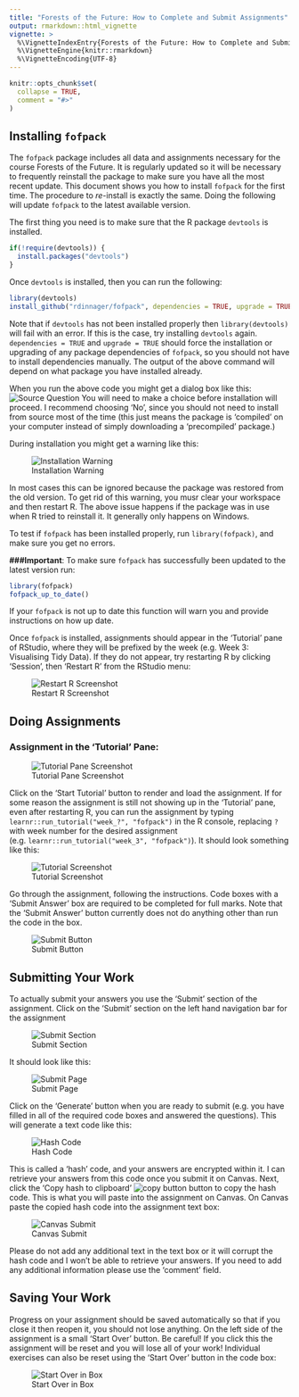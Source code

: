 ```yaml
---
title: "Forests of the Future: How to Complete and Submit Assignments"
output: rmarkdown::html_vignette
vignette: >
  %\VignetteIndexEntry{Forests of the Future: How to Complete and Submit Assignments}
  %\VignetteEngine{knitr::rmarkdown}
  %\VignetteEncoding{UTF-8}
---
```


```r
knitr::opts_chunk$set(
  collapse = TRUE,
  comment = "#>"
)
```

## Installing `fofpack`

The `fofpack` package includes all data and assignments necessary for the 
course Forests of the Future. It is regularly updated so it will be necessary
to frequently reinstall the package to make sure you have all the most recent
update. This document shows you how to install `fofpack` for the first time. 
The procedure to *re*-install is exactly the same. Doing the following will
update `fofpack` to the latest available version.

The first thing you need is to make sure that the R package `devtools` is 
installed. 

```r
if(!require(devtools)) {
  install.packages("devtools")
}
```

Once `devtools` is installed, then you can run the following:

```r
library(devtools)
install_github("rdinnager/fofpack", dependencies = TRUE, upgrade = TRUE, force = TRUE)
```

Note that if `devtools` has not been installed properly then `library(devtools)`
will fail with an error. If this is the case, try installing `devtools` again.
`dependencies = TRUE` and `upgrade = TRUE` should force the installation or
upgrading of any package dependencies of `fofpack`, so you should not have to
install dependencies manually. The output of the above command will depend
on what package you have installed already.

When you run the above code you might get a dialog box like this:
![Source Question](images/source_question.png)
You will need to make a choice before installation will proceed. I recommend choosing 'No', since you should not need to install from source most of the time (this just means the package is 'compiled' on your computer instead of simply downloading a 'precompiled' package.)

During installation you might get a warning like this:

![Installation Warning](images/install_error.png)

In most cases this can be ignored because the package was restored from the old version. To get rid of this warning, you musr clear your workspace and then restart R. The above issue happens if the package was in use when R tried to reinstall it. It generally only happens on Windows.

To test if `fofpack` has been installed properly, run `library(fofpack)`, and
make sure you get no errors. 

**###Important**: To make sure `fofpack` has successfully been updated to the latest version run:

```r
library(fofpack)
fofpack_up_to_date()
```

If your `fofpack` is not up to date this function will warn you and provide instructions on how up date.

Once `fofpack` is installed, assignments should appear in the 'Tutorial' pane of RStudio, where they will be prefixed by the week (e.g. Week 3: Visualising Tidy Data). If they do not appear, try restarting R by clicking 'Session', then 'Restart R' from the RStudio menu:

![Restart R Screenshot](images/restart_r.png)

## Doing Assignments

### Assignment in the 'Tutorial' Pane:

![Tutorial Pane Screenshot](images/tutorial_pane.png)


Click on the 'Start Tutorial' button to render and load the assignment. If for
some reason the assignment is still not showing up in the 'Tutorial' pane, even
after restarting R, you can run the assignment by typing 
`learnr::run_tutorial("week_?", "fofpack")` in the R console, replacing `?` with
week number for the desired assignment (e.g. `learnr::run_tutorial("week_3", "fofpack")`). 
It should look something like this:

![Tutorial Screenshot](images/tutorial_example.png)

Go through the assignment, following the instructions. Code boxes with
a 'Submit Answer' box are required to be completed for full marks.
Note that the 'Submit Answer' button currently does not do anything other
than run the code in the box. 

![Submit Button](images/submit_button.png)

## Submitting Your Work

To actually submit your answers you use the 'Submit' section of the assignment. 
Click on the 'Submit' section on the left hand navigation bar for the assignment

![Submit Section](images/submit.png)

It should look like this:

![Submit Page](images/generate_page.png)

Click on the 'Generate' button when you are ready to submit (e.g. you have filled
in all of the required code boxes and answered the questions). This will generate
a text code like this:

![Hash Code](images/hash_code.png)

This is called a 'hash' code, and your answers are encrypted within it. I can retrieve
your answers from this code once you submit it on Canvas. Next, click the 'Copy hash to clipboard' ![copy button](images/copy_button.png) button to copy the hash code. This is what you will paste into the assignment on Canvas. On Canvas paste the copied hash code into the assignment text box:

![Canvas Submit](images/canvas_submit.png)

Please do not add any additional text in the text box or it will corrupt the
hash code and I won't be able to retrieve your answers. If you need to add any
additional information please use the 'comment' field.


## Saving Your Work

Progress on your assignment should be saved automatically so that if you close 
it then reopen it, you should not lose anything. On the left side of the assignment
is a small 'Start Over' button. Be careful! If you click this the assignment will
be reset and you will lose all of your work! Individual exercises can also be reset
using the 'Start Over' button in the code box:

![Start Over in Box](images/startover_box.png)
